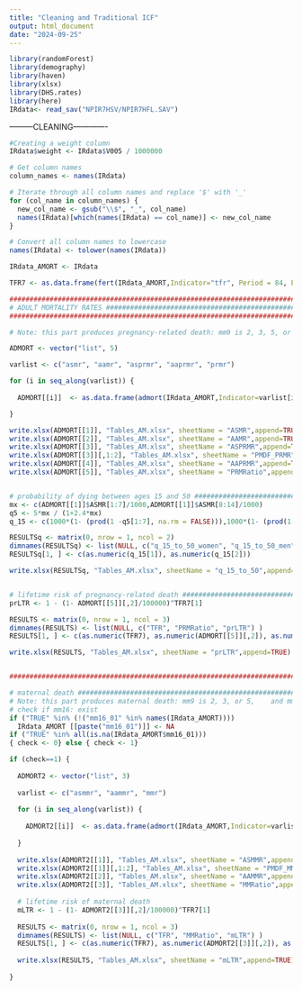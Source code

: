 ```yaml
---
title: "Cleaning and Traditional ICF"
output: html_document
date: "2024-09-25"
---
```


```r
library(randomForest)
library(demography)
library(haven)
library(xlsx)
library(DHS.rates)
library(here)
IRdata<- read_sav("NPIR7HSV/NPIR7HFL.SAV")
```

---------CLEANING-------------
```r
#Creating a weight column 
IRdata$weight <- IRdata$V005 / 1000000

# Get column names
column_names <- names(IRdata)

# Iterate through all column names and replace '$' with '_'
for (col_name in column_names) {
  new_col_name <- gsub("\\$", "_", col_name)
  names(IRdata)[which(names(IRdata) == col_name)] <- new_col_name
}

# Convert all column names to lowercase
names(IRdata) <- tolower(names(IRdata))
```

```r
IRdata_AMORT <- IRdata

TFR7 <- as.data.frame(fert(IRdata_AMORT,Indicator="tfr", Period = 84, EverMW = "Yes", AWFact = "awfactt"))[1]

##################################################################################
# ADULT MORTALITY RATES ##########################################################
##################################################################################

# Note: this part produces pregnancy-related death: mm9 is 2, 3, 5, or 6, and mm16 is not used

ADMORT <- vector("list", 5)

varlist <- c("asmr", "aamr", "asprmr", "aaprmr", "prmr")

for (i in seq_along(varlist)) {
  
  ADMORT[[i]]  <- as.data.frame(admort(IRdata_AMORT,Indicator=varlist[i]))

}

write.xlsx(ADMORT[[1]], "Tables_AM.xlsx", sheetName = "ASMR",append=TRUE)
write.xlsx(ADMORT[[2]], "Tables_AM.xlsx", sheetName = "AAMR",append=TRUE)
write.xlsx(ADMORT[[3]], "Tables_AM.xlsx", sheetName = "ASPRMR",append=TRUE) #pregnancy-related death
write.xlsx(ADMORT[[3]][,1:2], "Tables_AM.xlsx", sheetName = "PMDF_PRMR",append=TRUE)  #pregnancy-related death
write.xlsx(ADMORT[[4]], "Tables_AM.xlsx", sheetName = "AAPRMR",append=TRUE)  #pregnancy-related death
write.xlsx(ADMORT[[5]], "Tables_AM.xlsx", sheetName = "PRMRatio",append=TRUE)  #pregnancy-related death


# probability of dying between ages 15 and 50 ##################################
mx <- c(ADMORT[[1]]$ASMR[1:7]/1000,ADMORT[[1]]$ASMR[8:14]/1000)
q5 <- 5*mx / (1+2.4*mx)
q_15 <- c(1000*(1- (prod(1 -q5[1:7], na.rm = FALSE))),1000*(1- (prod(1 -q5[8:14], na.rm = FALSE))))

RESULTSq <- matrix(0, nrow = 1, ncol = 2)
dimnames(RESULTSq) <- list(NULL, c("q_15_to_50_women", "q_15_to_50_men") )
RESULTSq[1, ] <- c(as.numeric(q_15[1]), as.numeric(q_15[2]))

write.xlsx(RESULTSq, "Tables_AM.xlsx", sheetName = "q_15_to_50",append=TRUE)


# lifetime risk of pregnancy-related death #####################################
prLTR <- 1 - (1- ADMORT[[5]][,2]/100000)^TFR7[1]

RESULTS <- matrix(0, nrow = 1, ncol = 3)
dimnames(RESULTS) <- list(NULL, c("TFR", "PRMRatio", "prLTR") )
RESULTS[1, ] <- c(as.numeric(TFR7), as.numeric(ADMORT[[5]][,2]), as.numeric(prLTR))

write.xlsx(RESULTS, "Tables_AM.xlsx", sheetName = "prLTR",append=TRUE)


################################################################################

# maternal death ###############################################################
# Note: this part produces maternal death: mm9 is 2, 3, or 5,    and mm16=0 
# check if mm16: exist
if ("TRUE" %in% (!("mm16_01" %in% names(IRdata_AMORT))))
  IRdata_AMORT [[paste("mm16_01")]] <- NA
if ("TRUE" %in% all(is.na(IRdata_AMORT$mm16_01)))
{ check <- 0} else { check <- 1}

if (check==1) {
 
  ADMORT2 <- vector("list", 3)
  
  varlist <- c("asmmr", "aammr", "mmr")
  
  for (i in seq_along(varlist)) {
    
    ADMORT2[[i]]  <- as.data.frame(admort(IRdata_AMORT,Indicator=varlist[i]))
    
  }
  
  write.xlsx(ADMORT2[[1]], "Tables_AM.xlsx", sheetName = "ASMMR",append=TRUE) # maternal death
  write.xlsx(ADMORT2[[1]][,1:2], "Tables_AM.xlsx", sheetName = "PMDF_MMR",append=TRUE) # maternal death
  write.xlsx(ADMORT2[[2]], "Tables_AM.xlsx", sheetName = "AAMMR",append=TRUE) # maternal death
  write.xlsx(ADMORT2[[3]], "Tables_AM.xlsx", sheetName = "MMRatio",append=TRUE) # maternal death
  
  # lifetime risk of maternal death
  mLTR <- 1 - (1- ADMORT2[[3]][,2]/100000)^TFR7[1]
  
  RESULTS <- matrix(0, nrow = 1, ncol = 3)
  dimnames(RESULTS) <- list(NULL, c("TFR", "MMRatio", "mLTR") )
  RESULTS[1, ] <- c(as.numeric(TFR7), as.numeric(ADMORT2[[3]][,2]), as.numeric(mLTR))
  
  write.xlsx(RESULTS, "Tables_AM.xlsx", sheetName = "mLTR",append=TRUE)
  
}
```

